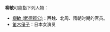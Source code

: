 '''柳敏'''可能指下列人物：
*[[柳敏_(武德郡公)|柳敏 (武德郡公)]]：西魏、北周、隋朝时期的官员。
*[[笛木優子|笛木優子]]：日本女演员

{{消歧义|cat=二字柳姓人名消歧义}}